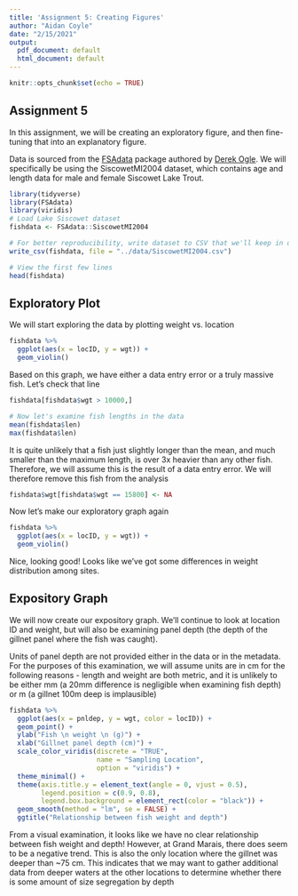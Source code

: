 ---
title: 'Assignment 5: Creating Figures'
author: "Aidan Coyle"
date: "2/15/2021"
output:
  pdf_document: default
  html_document: default
---

```{r setup, include=FALSE}
knitr::opts_chunk$set(echo = TRUE)
```

## Assignment 5

In this assignment, we will be creating an exploratory figure, and then fine-tuning that into an explanatory figure. 

Data is sourced from the [FSAdata](http://derekogle.com/fishR/data/CompleteList) package authored by [Derek Ogle](https://derekogle.com/). We will specifically be using the SiscowetMI2004 dataset, which contains age and length data for male and female Siscowet Lake Trout.

```{r package}
library(tidyverse)
library(FSAdata)
library(viridis)
# Load Lake Siscowet dataset
fishdata <- FSAdata::SiscowetMI2004

# For better reproducibility, write dataset to CSV that we'll keep in our repo
write_csv(fishdata, file = "../data/SiscowetMI2004.csv")

# View the first few lines
head(fishdata)
```



## Exploratory Plot

We will start exploring the data by plotting weight vs. location

```{r}
fishdata %>%
  ggplot(aes(x = locID, y = wgt)) +
  geom_violin()
```
Based on this graph, we have either a data entry error or a truly massive fish. Let's check that line

```{r}
fishdata[fishdata$wgt > 10000,]

# Now let's examine fish lengths in the data
mean(fishdata$len)
max(fishdata$len)
```
It is quite unlikely that a fish just slightly longer than the mean, and much smaller than the maximum length, is over 3x heavier than any other fish. Therefore, we will assume this is the result of a data entry error. We will therefore remove this fish from the analysis

```{r}
fishdata$wgt[fishdata$wgt == 15800] <- NA
```

Now let's make our exploratory graph again

```{r}
fishdata %>%
  ggplot(aes(x = locID, y = wgt)) +
  geom_violin()
```

Nice, looking good! Looks like we've got some differences in weight distribution among sites. 

## Expository Graph

We will now create our expository graph. We'll continue to look at location ID and weight, but will also be examining panel depth (the depth of the gillnet panel where the fish was caught).

Units of panel depth are not provided either in the data or in the metadata. For the purposes of this examination, we will assume units are in cm for the following reasons - length and weight are both metric, and it is unlikely to be either mm (a 20mm difference is negligible when examining fish depth) or m (a gillnet 100m deep is implausible)

```{r}
fishdata %>%
  ggplot(aes(x = pnldep, y = wgt, color = locID)) +
  geom_point() +
  ylab("Fish \n weight \n (g)") +
  xlab("Gillnet panel depth (cm)") +
  scale_color_viridis(discrete = "TRUE",
                      name = "Sampling Location",
                      option = "viridis") +
  theme_minimal() +
  theme(axis.title.y = element_text(angle = 0, vjust = 0.5),
        legend.position = c(0.9, 0.8),
        legend.box.background = element_rect(color = "black")) +
  geom_smooth(method = "lm", se = FALSE) +
  ggtitle("Relationship between fish weight and depth")
```

From a visual examination, it looks like we have no clear relationship between fish weight and depth! However, at Grand Marais, there does seem to be a negative trend. This is also the only location where the gillnet was deeper than ~75 cm. This indicates that we may want to gather additional data from deeper waters at the other locations to determine whether there is some amount of size segregation by depth